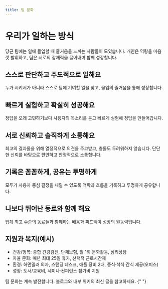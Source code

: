 ```yaml
---
title: 팀 문화
---
```


# 우리가 일하는 방식

<Callout emoji="🥕">
  당근 팀에는 일에 몰입할 때 즐거움을 느끼는 사람들이 모였습니다. 개인은 역량을
  마음껏 발휘하고, 팀은 서로의 잠재력을 끌어내며 함께 성장합니다.
</Callout>

## 스스로 판단하고 주도적으로 일해요

누가 시켜서가 아니라 스스로 팀에 기여할 일을 찾고, 몰입의 즐거움을 통해 성장합니다.

## 빠르게 실험하고 확실히 성공해요

정답을 오래 고민하기보다 사용자의 목소리를 듣고 빠르게 실험해 정답을 만들어갑니다.

## 서로 신뢰하고 솔직하게 소통해요

최고의 결과물을 위해 열정적으로 의견을 주고받고, 충돌도 두려워하지 않습니다. 단단한
신뢰를 바탕으로 편안하고 안정적으로 소통합니다.

## 기록은 꼼꼼하게, 공유는 투명하게

모두가 사용자 중심 결정을 내릴 수 있도록 맥락과 흐름을 기록하고 투명하게 공유합니다.

## 나보다 뛰어난 동료와 함께 해요

업계 최고 수준의 동료들과 함께하는 배움과 피드백이 성장의 원동력입니다.

## 지원과 복지(예시)

- 건강/행복: 종합 건강검진, 단체보험, 월 1회 문화활동, 심리상담
- 자율 문화: 매년 최대 25일 휴가, 선택적 근로시간제
- 환경: 허먼밀러 의자, 스탠딩 데스크, 애플 장비 2대, 중식·석식·간식 제공(오피스)
- 성장: 도서/교육비, 세미나·컨퍼런스 참가비 지원

<Callout type="info" emoji="🚀">
  팀 문화는 계속 발전합니다. 블로그와 내부 위키의 최신 글을 참고하세요.
</Callout>{" "}
